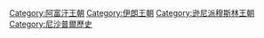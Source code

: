 [[Category:阿富汗王朝|Category:阿富汗王朝]]
[[Category:伊朗王朝|Category:伊朗王朝]]
[[Category:逊尼派穆斯林王朝|Category:逊尼派穆斯林王朝]]
[[Category:尼沙普爾歷史|Category:尼沙普爾歷史]]